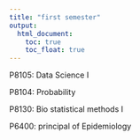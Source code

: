 ```yaml
---
title: "first semester"
output: 
  html_document:
    toc: true
    toc_float: true
---
```


P8105: Data Science I 

P8104: Probability

P8130: Bio statistical methods Ⅰ

P6400: principal of Epidemiology
